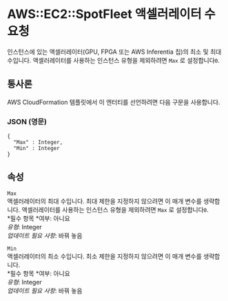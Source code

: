# AWS::EC2::SpotFleet 액셀러레이터 수 요청

인스턴스에 있는 액셀러레이터(GPU, FPGA 또는 AWS Inferentia 칩)의 최소 및 최대 수입니다. 액셀러레이터를 사용하는 인스턴스 유형을 제외하려면 `Max` 로 설정합니다`0`.

## 통사론

AWS CloudFormation 템플릿에서 이 엔터티를 선언하려면 다음 구문을 사용합니다.

### JSON (영문)

```
{
  "Max" : Integer,
  "Min" : Integer
}
```

## 속성

`Max`  
액셀러레이터의 최대 수입니다. 최대 제한을 지정하지 않으려면 이 매개 변수를 생략합니다. 액셀러레이터를 사용하는 인스턴스 유형을 제외하려면 `Max` 로 설정합니다`0`.  
*필수 항목 *여부: 아니요  
_유형_: Integer  
_업데이트 필요 사항_: 바꿔 놓음

`Min`  
액셀러레이터의 최소 수입니다. 최소 제한을 지정하지 않으려면 이 매개 변수를 생략합니다.  
*필수 항목 *여부: 아니요  
_유형_: Integer  
_업데이트 필요 사항_: 바꿔 놓음
